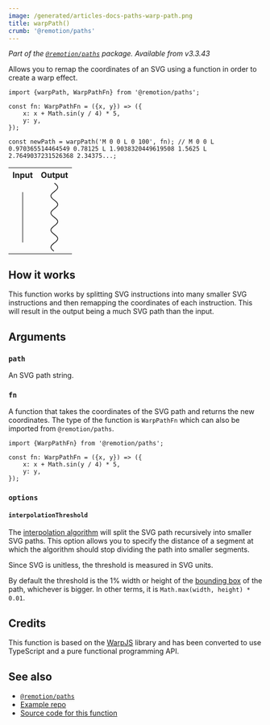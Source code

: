 ```yaml
---
image: /generated/articles-docs-paths-warp-path.png
title: warpPath()
crumb: '@remotion/paths'
---
```



<WarpTextTutorial />

_Part of the [`@remotion/paths`](/docs/paths) package. Available from v3.3.43_

Allows you to remap the coordinates of an SVG using a function in order to create a warp effect.

```tsx twoslash title="warp-path.ts"
import {warpPath, WarpPathFn} from '@remotion/paths';

const fn: WarpPathFn = ({x, y}) => ({
	x: x + Math.sin(y / 4) * 5,
	y: y,
});

const newPath = warpPath('M 0 0 L 0 100', fn); // M 0 0 L 0.970365514464549 0.78125 L 1.9038320449619508 1.5625 L 2.7649037231526368 2.34375...;
```

<table>
	<tr>
		<th align="center">Input</th>
		<th align="center">Output</th>
	</tr>
	<tr>
		<td align="center">
			<svg viewBox="-20 0 40 100" style={{height: 100}}>
				<path d="M 0 0 L 0 100" stroke="black" strokeWidth={3}></path>
			</svg>
		</td>
		<td align="center">
			<svg viewBox="-20 0 40 100" style={{height: 100}}>
				<path
					d="M 0 0 L 0.970365514464549 0.78125 L 1.9038320449619508 1.5625 L 2.7649037231526368 2.34375 L 3.5208375572726687 3.125 L 4.142888512580358 3.90625 L 4.607402566045721 4.6875 L 4.896716170937308 5.46875 L 4.999827928391245 6.25 L 4.912816925072913 7.03125 L 4.6389918292815775 7.8125 L 4.1887650759902435 8.59375 L 3.5792569250428965 9.375 L 2.8336444485370142 10.15625 L 1.9802802027065005 10.9375 L 1.0516140975653265 11.71875 L 0.08295946114673952 12.5 L -0.8888497801925157 13.28125 L -1.826859743528138 14.0625 L -2.6954017925759493 14.84375 L -3.461448868289758 15.625 L -4.095871371210911 16.40625 L -4.574544839562133 17.1875 L -4.879267302672675 17.96875 L -4.998451426581117 18.75 L -4.927565132383498 19.53125 L -4.669303932434802 20.3125 L -4.23348843117139 21.09375 L -3.6366908881738444 21.875 L -2.901605043731207 22.65625 L -2.0561831698319675 23.4375 L -1.132573160960709 24.21875 L -0.16589608273778408 25 L 0.8070893368327121 25.78125 L 1.7493844896367943 26.5625 L 2.625157791372104 27.34375 L 3.4011072083844276 28.125 L 4.047726596163411 28.90625 L 4.540427695886122 29.6875 L 4.860475124124084 30.46875 L 4.99569880192535 31.25 L 4.940956732542519 32.03125 L 4.698330530285226 32.8125 L 4.277046265344189 33.59375 L 3.693123634530507 34.375 L 2.968766798514854 35.15625 L 2.131520049504873 35.9375 L 1.2132204158241793 36.71875 L 0.24878703150539308 37.5 L -0.7251066938394417 38.28125 L -1.671427612987411 39.0625 L -2.5541910584055962 39.84375 L -3.3398291902092057 40.625 L -3.998467442168012 41.40625 L -4.505060527802941 42.1875 L -4.840344808963141 42.96875 L -4.991570812248588 43.75 L -4.952988038710723 44.53125 L -4.726063631524939 45.3125 L -4.31942658660843 46.09375 L -3.748539627622706 46.875 L -3.0351112225962185 47.65625 L -2.206270100741183 48.4375 L -1.293533659173177 49.21875 L -0.33160948675600344 50 L 0.6429244218407533 50.78125 L 1.5930105758749626 51.5625 L 2.4825211315160853 52.34375 L 3.277631684205266 53.125 L 3.9481074707543513 53.90625 L 4.468453072241857 54.6875 L 4.8188818992636255 55.46875 L 4.986068594026995 56.25 L 4.963655738551176 57.03125 L 4.752495600958368 57.8125 L 4.360617727244791 58.59375 L 3.8029236108824334 59.375 L 3.100620050702746 60.15625 L 2.280412744116503 60.9375 L 1.3734907799817961 61.71875 L 0.41434064665299114 62.5 L -0.5605651464245245 63.28125 L -1.5141549672811254 64.0625 L -2.410167742139434 64.84375 L -3.2145318139578256 65.625 L -3.896660546517933 66.40625 L -4.430615407595479 67.1875 L -4.7960923039756995 67.96875 L -4.97919366207537 68.75 L -4.972956895141175 69.53125 L -4.777619161604328 70.3125 L -4.400608346927072 71.09375 L -3.8562606118641445 71.875 L -3.165275247609673 72.65625 L -2.3539275674317985 73.4375 L -1.45306976526817 74.21875 L -0.49695773449424085 75 L 0.47805154190941496 75.78125 L 1.4348824969306184 76.5625 L 2.337150809875451 77.34375 L 3.150546951481852 78.125 L 3.8441408333030616 78.90625 L 4.391557950945079 79.6875 L 4.771982297299119 80.46875 L 4.970947909130105 81.25 L 4.980888947780822 82.03125 L 4.801427396699442 82.8125 L 4.439387435844302 83.59375 L 3.9085359463668135 84.375 L 3.229059013105301 85.15625 L 2.426794331333073 85.9375 L 1.5322487061548606 86.71875 L 0.5794380049827966 87.5 L -0.3954063251024031 88.28125 L -1.3552149893143026 89.0625 L -2.2634904370038287 89.84375 L -3.0856947124393805 90.625 L -3.7905627903034036 91.40625 L -4.351291455192668 92.1875 L -4.746558516955883 92.96875 L -4.9613336053280985 93.75 L -4.987449712697998 94.53125 L -4.823913751602394 95.3125 L -4.476944317731847 96.09375 L -3.9597352224766382 96.875 L -3.2919537868915727 97.65625 L -2.4989929748834614 98.4375 L -1.6110058039005881 99.21875 L -0.6617587504888651 100"
					fill="transparent"
					stroke="black"
					strokeWidth={3}
				></path>
			</svg>
		</td>
	</tr>
</table>

## How it works

This function works by splitting SVG instructions into many smaller SVG instructions and then remapping the coordinates of each instruction. This will result in the output being a much SVG path than the input.

## Arguments

### `path`

An SVG path string.

### `fn`

A function that takes the coordinates of the SVG path and returns the new coordinates. The type of the function is `WarpPathFn` which can also be imported from `@remotion/paths`.

```tsx twoslash
import {WarpPathFn} from '@remotion/paths';

const fn: WarpPathFn = ({x, y}) => ({
	x: x + Math.sin(y / 4) * 5,
	y: y,
});
```

### `options`

#### `interpolationThreshold`

The [interpolation algorithm](/docs/paths/warp-path#how-it-works) will split the SVG path recursively into smaller SVG paths. This option allows you to specify the distance of a segment at which the algorithm should stop dividing the path into smaller segments.

Since SVG is unitless, the threshold is measured in SVG units.

By default the threshold is the 1% width or height of the [bounding box](/docs/paths/get-bounding-box) of the path, whichever is bigger. In other terms, it is `Math.max(width, height) * 0.01`.

## Credits

This function is based on the [WarpJS](https://benjamminf.github.io/warpjs/) library and has been converted to use TypeScript and a pure functional programming API.

## See also

- [`@remotion/paths`](/docs/paths)
- [Example repo](https://github.com/remotion-dev/text-warping)
- [Source code for this function](https://github.com/remotion-dev/remotion/blob/main/packages/paths/src/warp-path/index.ts)
